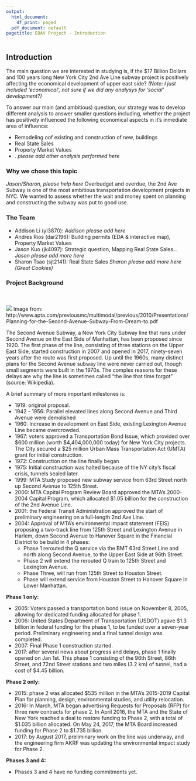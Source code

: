 ---
output:
  html_document:
    df_print: paged
  pdf_document: default
pagetitle: EDAV Project - Introduction
---

## Introduction

The main question we are interested in studying is, if the $17 Billion Dollars and 100 years long New York City 2nd Ave Line subway project is positively affecting the economical development of upper east side? _(Note: I just included 'economical', not sure if we did any analysys for 'social' development?)_

To answer our main (and ambitious) question, our strategy was to develop different analysis to answer smaller questions including, whether the project has positively influenced the following economical aspects in it's inmediate area of influence: 

* Remodeling oof existing and construction of new, buildings
* Real State Sales
* Property Market Values
* . _please add other analysis performed here_


### Why we chose this topic
_Jason/Sharon, please help here_ Overbudget and overdue, the 2nd Ave Subway is one of the most ambitious transportation development projects in NYC. We wanted to assess whether the wait and money spent on planning and constructing the subway was put to good use.
  
  
### The Team

* Addison Li (yl3870): _Addison please add here_
* Andres Rios (dar2196): Building permits (EDA & interactive map), Property Market Values
* Jason Kuo (jk4097): Strategic question, Mapping Real State Sales... _Jason please add more here_
* Sharon Tsao (sjt2141): Real State Sales _Sharon please add more here (Great Cookies)_
  
  
### Project Background
<br><br>
![](images/3D-view-phases.png)
Image from: http://www.apta.com/previousmc/multimodal/previous/2010/Presentations/Planning-for-the-Second-Avenue-Subway-From-Dream-to.pdf
<br>

The Second Avenue Subway, a New York City Subway line that runs under Second Avenue on the East Side of Manhattan, has been proposed since 1920. The first phase of the line, consisting of three stations on the Upper East Side, started construction in 2007 and opened in 2017, ninety-seven years after the route was first proposed. Up until the 1960s, many distinct plans for the Second Avenue subway line were never carried out, though small segments were built in the 1970s. The complex reasons for these delays are why the line is sometimes called "the line that time forgot" (source: Wikipedia).

A brief summary of more important milestones is:

* 1919: original proposal.   
* 1942 - 1956: Parallel elevated lines along Second Avenue and Third Avenue were demolished  
* 1960: Increase in development on East Side, existing Lexington Avenue Line became overcrowded.  
* 1967: voters approved a Transportation Bond Issue, which provided over $600 million (worth $4,404,000,000 today) for New York City projects. The City secured a $25 million Urban Mass Transportation Act (UMTA) grant for initial construction.  
* 1972: Construction on the line finally began   
* 1975: Initial construction was halted because of the NY city's fiscal crisis, tunnels sealed later. 
* 1999: MTA Study proposed new subway service from 63rd Street north up Second Avenue to 125th Street.
* 2000: MTA Capital Program Review Board approved the MTA's 2000-2004 Capital Program, which allocated $1.05 billion for the construction of the 2nd Avenue Line.  
* 2001: the Federal Transit Administration approved the start of preliminary engineering on a full-length 2nd Ave Line.  
* 2004: Approval of MTA's environmental impact statement (FEIS) proposing a two-track line from 125th Street and Lexington Avenue in Harlem, down Second Avenue to Hanover Square in the Financial District to be build in 4 phases:  
  + Phase 1 rerouted the Q service via the BMT 63rd Street Line and north along Second Avenue, to the   Upper East Side at 96th Street. 
  + Phase 2 will extend the rerouted Q train to 125th Street and Lexington Avenue.   
  + Phase Three, will run from 125th Street to Houston Street.   
  + Phase will extend service from Houston Street to Hanover Square in Lower Manhattan.  
  
__Phase 1 only:__  

* 2005: Voters passed a transportation bond issue on November 8, 2005, allowing for dedicated funding allocated for phase 1.  
* 2006: United States Department of Transportation (USDOT) agave $1.3 billion in federal funding for the phase 1, to be funded over a seven-year period. Preliminary engineering and a final tunnel design was completed.  
* 2007: Final Phase 1 construction started.  
* 2017: after several news about progress and delays, phase 1 finally opened on Jan 1st. This phase 1 consisting of the 96th Street, 86th Street, and 72nd Street stations and two miles (3.2 km) of tunnel, had a cost of $4.45 billion.

__Phase 2 only:__  

* 2015: phase 2 was allocated $535 million in the MTA's 2015-2019 Capital Plan for planning, design, environmental studies, and utility relocation.  
* 2016: In March, MTA began advertising Requests for Proposals (RFP) for three new contracts for phase 2. In April 2016, the MTA and the State of New York reached a deal to restore funding to Phase 2, with a total of $1.035 billion allocated. On May 24, 2017, the MTA Board increased funding for Phase 2 to $1.735 billion.  
* 2017: by August 2017, preliminary work on the line was underway, and the engineering firm AKRF was updating the environmental impact study for Phase 2. 

__Phases 3 and 4:__  

* Phases 3 and 4 have no funding commitments yet.  